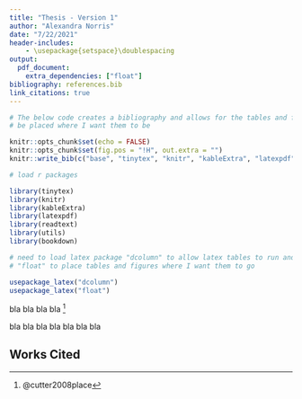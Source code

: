 ```yaml
---
title: "Thesis - Version 1"
author: "Alexandra Norris"
date: "7/22/2021"
header-includes:
    - \usepackage{setspace}\doublespacing
output:
  pdf_document:
    extra_dependencies: ["float"]
bibliography: references.bib
link_citations: true
---
```


```r

# The below code creates a bibliography and allows for the tables and figures to
# be placed where I want them to be

knitr::opts_chunk$set(echo = FALSE)
knitr::opts_chunk$set(fig.pos = "!H", out.extra = "")
knitr::write_bib(c("base", "tinytex", "knitr", "kableExtra", "latexpdf", "readtext", "utils", "stargazer", "tidyverse", "sandwich", "lfe", "grid", "RColorBrewer", "rgdal", "rgeos", "maptools", "seg", "splancs", "gridExtra"), "bibliography.bib", width = 60)

# load r packages

library(tinytex)
library(knitr)
library(kableExtra)
library(latexpdf)
library(readtext)
library(utils)
library(bookdown)

# need to load latex package "dcolumn" to allow latex tables to run and package
# "float" to place tables and figures where I want them to go

usepackage_latex("dcolumn")
usepackage_latex("float")

```


bla bla bla bla ^[@cutter2008place]



bla bla bla bla bla bla bla





## Works Cited

